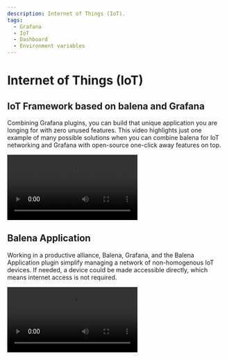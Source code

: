 ```yaml
---
description: Internet of Things (IoT).
tags:
  - Grafana
  - IoT
  - Dashboard
  - Environment variables
---
```



# Internet of Things (IoT)

## IoT Framework based on balena and Grafana

Combining Grafana plugins, you can build that unique application you are longing for with zero unused features. This video highlights just one example of many possible solutions when you can combine balena for IoT networking and Grafana with open-source one-click away features on top.

<Video
  src="https://www.youtube.com/embed/zf98C3lux54"
  title="IoT Framework based on balena and Grafana."
/>

## Balena Application

Working in a productive alliance, Balena, Grafana, and the Balena Application plugin simplify managing a network of non-homogenous IoT devices. If needed, a device could be made accessible directly, which means internet access is not required.

<Video
  src="https://www.youtube.com/embed/5NfrVdOX0s8"
  title="Connect to your IoT devices directly from Grafana."
/>
